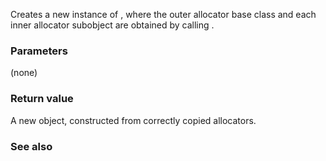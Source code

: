 {{cpp/memory/scoped_allocator_adaptor/title|&amp;#10;select_on_container_copy_construction}}
{{cpp/memory/scoped_allocator_adaptor/navbar}}
{{dcl begin}}
{{dcl header|scoped_allocator}}
{{dcl | since=c++11 | 
scoped_allocator_adaptor select_on_container_copy_construction() const;
}}
{{dcl end}}

Creates a new instance of {{tt|std::scoped_allocator_adaptor}}, where the outer allocator base class and each inner allocator subobject are obtained by calling {{c|std::allocator_traits&lt;A&gt;::select_on_container_copy_construction()}}.

===Parameters===
(none)

===Return value===
A new {{tt|std::scoped_allocator_adaptor}} object, constructed from correctly copied allocators.

===See also===
{{dsc begin}}
{{dsc inc | cpp/memory/allocator_traits/dsc select_on_container_copy_construction}}
{{dsc end}}

{{langlinks|de|es|fr|it|ja|pt|ru|zh}}